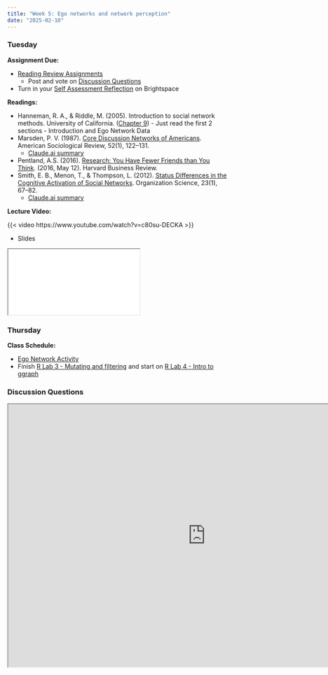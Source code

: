 ```yaml
---
title: "Week 5: Ego networks and network perception"
date: "2025-02-10"
---
```


### Tuesday

**Assignment Due:**

* [Reading Review Assignments](/syllabus/syllabus.qmd#reading-review-assignments)
  * Post and vote on [Discussion Questions](#discussion-questions)
* Turn in your [Self Assessment Reflection](/assignments/Self-Assessment-Reflection.qmd) on Brightspace

**Readings:**

* Hanneman, R. A., & Riddle, M. (2005). Introduction to social network methods. University of California. ([Chapter 9](https://faculty.ucr.edu/~hanneman/nettext/C9_Ego_networks.html)) - Just read the first 2 sections - Introduction and Ego Network Data
* Marsden, P. V. (1987). [Core Discussion Networks of Americans](https://www-jstor-org.ezproxy.lib.purdue.edu/stable/2095397). American Sociological Review, 52(1), 122–131. 
  * [Claude.ai summary](./pages/marsden-core-summary.qmd)
* Pentland, A.S. (2016). [Research: You Have Fewer Friends than You Think](https://web.archive.org/web/20230604023300/https://hbr.org/2016/05/research-you-have-fewer-friends-than-you-think). (2016, May 12). Harvard Business Review. 
* Smith, E. B., Menon, T., & Thompson, L. (2012). [Status Differences in the Cognitive Activation of Social Networks](https://pubsonline-informs-org.ezproxy.lib.purdue.edu/doi/full/10.1287/orsc.1100.0643). Organization Science, 23(1), 67–82. 
  * [Claude.ai summary](./pages/smith-status-summary.qmd)

**Lecture Video:**

{{< video https://www.youtube.com/watch?v=c80su-DECKA >}}

* Slides

<iframe class='slide-deck' src="/lectures/content_lectures/ego_nets.html"></iframe>


### Thursday

**Class Schedule:**

* [Ego Network Activity](/assignments/ego_networks_activity.qmd)
* Finish [R Lab 3 - Mutating and filtering](/assignments/r_lab_3_%E2%80%93_mutating_and_filtering.qmd) and start on [R Lab 4 - Intro to ggraph](/assignments/r_lab_4_%E2%80%93_intro_to_ggraph.qmd)



### Discussion Questions

<iframe src="https://pollev-embeds.com/discourses/KP6o8h3j81AIXoXgbssDe/respond" width="900px" height="600px"></iframe>